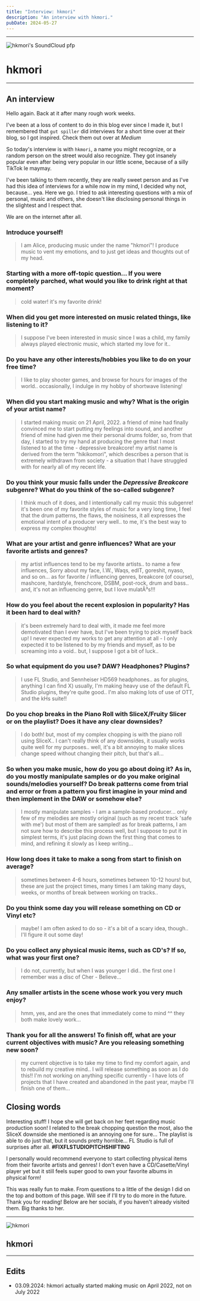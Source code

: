 ```yaml
---
title: "Interview: hkmori"
description: "An interview with hkmori."
pubDate: 2024-05-27
---
```



---

<div class="*:transition-all *:duration-500 flex gap-16 flex-col items-center justify-center min-h-screen">
  <Image
    class="peer invert hover:invert-0 -rotate-6 scale-90 hover:rotate-1 hover:scale-100"
    src={hkmoriPfp}
    alt="hkmori's SoundCloud pfp"
  />
  <h1 class="peer-hover:invert rounded-lg bg-black text-white tracking-tighter peer-hover:tracking-widest w-full text-center p-1">
    hkmori
  </h1>
</div>

---

## An interview

Hello again. Back at it after many rough work weeks.

I've been at a loss of content to do in this blog ever since I made it, but I remembered that `gut spiller` did interviews for a short time over at their blog, so I got inspired. Check them out over at _Medium_ <OutboundLink href='https://medium.com/@tiredeyeangel' display='here!' />

So today's interview is with `hkmori`, a name you might recognize, or a random person on the street would also recognize. They got insanely popular even after being very popular in our little scene, because of a silly TikTok le maymay.

I've been talking to them recently, they are really sweet person and as I've had this idea of interviews for a while now in my mind, I decided why not, because... yea. Here we go. I tried to ask interesting questions with a mix of personal, music and others, she doesn't like disclosing personal things in the slightest and I respect that.

We are on the internet after all.

### Introduce yourself!

> I am Alice, producing music under the name "hkmori"! I produce music to vent my emotions, and to just get ideas and thoughts out of my head.

### Starting with a more off-topic question... If you were completely parched, what would you like to drink right at that moment?

> cold water! it's my favorite drink!

### When did you get more interested on music related things, like listening to it?

> I suppose I've been interested in music since I was a child, my family always played electronic music, which started my love for it..

### Do you have any other interests/hobbies you like to do on your free time?

> I like to play shooter games, and browse for hours for images of the world.. occasionally, I indulge in my hobby of shortwave listening!

### When did you start making music and why? What is the origin of your artist name?

> I started making music on 21 April, 2022. a friend of mine had finally convinced me to start putting my feelings into sound, and another friend of mine had given me their personal drums folder, so, from that day, I started to try my hand at producing the genre that I most listened to at the time - depressive breakcore!
> my artist name is derived from the term "hikikomori", which describes a person that is extremely withdrawn from society - a situation that I have struggled with for nearly all of my recent life.

### Do you think your music falls under the _Depressive Breakcore_ subgenre? What do you think of the so-called subgenre?

> I think much of it does, and I intentionally call my music this subgenre! it's been one of my favorite styles of music for a very long time, I feel that the drum patterns, the flaws, the noisiness, it all expresses the emotional intent of a producer very well.. to me, it's the best way to express my complex thoughts!

### What are your artist and genre influences? What are your favorite artists and genres?

> my artist influences tend to be my favorite artists.. to name a few influences, Sorry about my face, I.W., Waqs, edIT, goreshit, nyaso, and so on... as for favorite / influencing genres, breakcore (of course), mashcore, hardstyle, frenchcore, DSBM, post-rock, drum and bass.. and, it's not an influencing genre, but I love mulatÃ³s!!!

### How do you feel about the recent explosion in popularity? Has it been hard to deal with?

> it's been extremely hard to deal with, it made me feel more demotivated than I ever have, but I've been trying to pick myself back up! I never expected my works to get any attention at all - I only expected it to be listened to by my friends and myself, as to be screaming into a void.. but, I suppose I got a bit of luck..

### So what equipment do you use? DAW? Headphones? Plugins?

> I use FL Studio, and Sennheiser HD569 headphones.. as for plugins, anything I can find X) usually, I'm making heavy use of the default FL Studio plugins, they're quite good.. I'm also making lots of use of OTT, and the kHs suite!!

### Do you chop breaks in the Piano Roll with SliceX/Fruity Slicer or on the playlist? Does it have any clear downsides?

> I do both! but, most of my complex chopping is with the piano roll using SliceX.. I can't really think of any downsides, it usually works quite well for my purposes.. well, it's a bit annoying to make slices change speed without changing their pitch, but that's all...

### So when you make music, how do you go about doing it? As in, do you mostly manipulate samples or do you make original sounds/melodies yourself? Do break patterns come from trial and error or from a pattern you first imagine in your mind and then implement in the DAW or somehow else?

> I mostly manipulate samples - I am a sample-based producer... only few of my melodies are mostly original (such as my recent track 'safe with me') but most of them are sampled!
> as for break patterns, I am not sure how to describe this process well, but I suppose to put it in simplest terms, it's just placing down the first thing that comes to mind, and refining it slowly as I keep writing...

### How long does it take to make a song from start to finish on average?

> sometimes between 4-6 hours, sometimes between 10-12 hours! but, these are just the project times, many times I am taking many days, weeks, or months of break between working on tracks..

### Do you think some day you will release something on CD or Vinyl etc?

> maybe! I am often asked to do so - it's a bit of a scary idea, though.. I'll figure it out some day!

### Do you collect any physical music items, such as CD's? If so, what was your first one?

> I do not, currently, but when I was younger I did.. the first one I remember was a disc of Cher - Believe...

### Any smaller artists in the scene whose work you very much enjoy?

> hmm, yes, <OutboundLink href='https://soundcloud.com/nylakiyo' display='nylakiyo' /> and <OutboundLink href='https://soundcloud.com/please-be-quiet' display='please be quiet' /> are the ones that immediately come to mind ^^ they both make lovely work...

### Thank you for all the answers! To finish off, what are your current objectives with music? Are you releasing something new soon?

> my current objective is to take my time to find my comfort again, and to rebuild my creative mind.. I will release something as soon as I do this!! I'm not working on anything specific currently - I have lots of projects that I have created and abandoned in the past year, maybe I'll finish one of them...

## Closing words

Interesting stuff! I hope she will get back on her feet regarding music production soon! I related to the break chopping question the most, also the SliceX downside she mentioned is an annoying one for sure... The playlist is able to do just that, but it sounds pretty horrible... FL Studio is full of surprises after all. **#FIXFLSTUDIOPITCHSHIFTING**

I personally would recommend everyone to start collecting physical items from their favorite artists and genres! I don't even have a CD/Casette/Vinyl player yet but it still feels super good to own your favorite albums in physical form!

This was really fun to make. From questions to a little of the design I did on the top and bottom of this page. Will see if I'll try to do more in the future. Thank you for reading! Below are her socials, if you haven't already visited them. Big thanks to her.

---

<div class="not-prose flex gap-4 justify-center items-center rounded-lg">
  <div>
    <Image
      class="border rounded-full"
      width={96}
      src={hkmoriPfp}
      alt="hkmori"
    />
  </div>
  <div class="flex flex-col gap-1">
    <h2 class="text-3xl font-thin">hkmori</h2>
    <div class="text-xs flex flex-col gap-1">
      <OutboundLink display="SoundCloud" href="https://soundcloud.com/hkmori" />
      <OutboundLink display="Twitter" href="https://twitter.com/hkmori_" />
      <OutboundLink display="Bandcamp" href="https://hkmori.bandcamp.com" />
    </div>
  </div>
</div>

---

## Edits

- 03.09.2024: hkmori actually started making music on April 2022, not on July 2022

